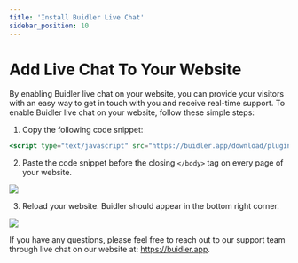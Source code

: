 ```yaml
---
title: 'Install Buidler Live Chat'
sidebar_position: 10
---
```


# Add Live Chat To Your Website

By enabling Buidler live chat on your website, you can provide your visitors with an easy way to get in touch with you and receive real-time support. To enable Buidler live chat on your website, follow these simple steps:

1. Copy the following code snippet:

```jsx
<script type="text/javascript" src="https://buidler.app/download/plugin.min.js"></script>
```

2. Paste the code snippet before the closing ```</body>``` tag on every page of your website.

![](../../static/img/general/install-plugin/install-live-chat-plugin.png)

3. Reload your website. Buidler should appear in the bottom right corner.

![](../../static/img/general/install-plugin/contact-via-website.png)

If you have any questions, please feel free to reach out to our support team through live chat on our website at: https://buidler.app.